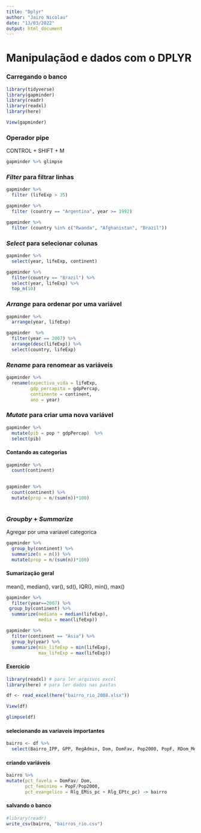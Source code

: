 ```yaml
---
title: "Dplyr"
author: "Jairo Nicolau"
date: "13/03/2022"
output: html_document
---
```


# Manipulaçãod e dados com o DPLYR



### Carregando o banco




```r
library(tidyverse) 
library(gapminder)
library(readr)
library(readxl) 
library(here)
```

```r
View(gapminder)
```

### Operador pipe

CONTROL + SHIFT + M

```r
gapminder %>% glimpse 
```

### *Filter* para filtrar linhas

```r
gapminder %>% 
  filter (lifeExp > 35) 
```

```r
gapminder %>% 
  filter (country == "Argentina", year >= 1992)
```

```r
gapminder %>% 
  filter (country %in% c("Rwanda", "Afghanistan", "Brazil"))
```

### *Select* para selecionar colunas

```r
gapminder %>%
  select(year, lifeExp, continent) 
```

```r
gapminder %>%
  filter(country == "Brazil") %>%
  select(year, lifeExp) %>% 
  top_n(10)
```

### *Arrange* para ordenar por uma variável

```r
gapminder %>%
  arrange(year, lifeExp)
```

```r
gapminder  %>%
  filter(year == 2007) %>%
  arrange(desc(lifeExp)) %>% 
  select(country, lifeExp) 

```

### *Rename* para renomear as variáveis

```r
gapminder %>%
  rename(expectiva_vida = lifeExp,
         gdp_percapita = gdpPercap,
         continente = continent,
         ano = year)
```

### *Mutate* para criar uma nova variável

```r
gapminder %>%
  mutate(pib = pop * gdpPercap)  %>% 
  select(pib)
```

#### Contando as categorias

```r
gapminder %>%
  count(continent)
  
```

```r
gapminder %>%
  count(continent) %>% 
  mutate(prop = n/(sum(n))*100)
  
```

### *Groupby* + *Summarize*

Agregar por uma variavel categorica

```r
gapminder %>%
  group_by(continent) %>%
  summarize(n = n()) %>% 
  mutate(prop = n/(sum(n))*100)
```


#### Sumarização geral

mean(), median(), var(), sd(), IQR(), min(), max()

```r
gapminder %>%
  filter(year==2007) %>% 
 group_by(continent) %>%
  summarize(mediana = median(lifeExp),
            media = mean(lifeExp))

```

```r
gapminder %>%
  filter(continent == "Asia") %>%
  group_by(year) %>%
  summarize(min_lifeExp = min(lifeExp),
            max_lifeExp = max(lifeExp))
```


#### Exercicio


```r
library(readxl) # para ler arquivos excel
library(here) # para ler dados nas pastas

df <- read_excel(here("bairro_rio_2008.xlsx"))

View(df)
```

```r
glimpse(df)
```

#### selecionando as variaveis importantes

```r
bairro <- df %>% 
  select(Bairro_IPP, GPP, RegAdmin, Dom, DomFav, Pop2000, PopF, RDom_Media, Rlg_EMis_pc,Rlg_EPtc_pc)
```


#### criando variáveis


```r
bairro %>% 
mutate(pct_favela = DomFav/ Dom,
       pct_feminino = PopF/Pop2000,
       pct_evangelico = Rlg_EMis_pc + Rlg_EPtc_pc) -> bairro 
```


#### salvando o banco

```r
#library(readr)
write_csv(bairro, "bairros_rio.csv")
```






